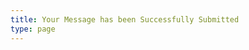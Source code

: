 ```yaml
---
title: Your Message has been Successfully Submitted
type: page
---
```


<Message
  direction="left"
  content="Thank you for your time and message! My response will usually be sent to you in a week, but this might change depending on my schedule."
/>
